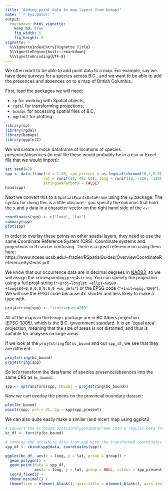 ```yaml
---
title: "Adding point data to map layers from bcmaps"
date: "`r Sys.Date()`"
output: 
  rmarkdown::html_vignette:
    keep_md: true
    fig_width: 5
    fig_height: 5
vignette: >
  %\VignetteIndexEntry{Vignette Title}
  %\VignetteEngine{knitr::rmarkdown}
  %\VignetteEncoding{UTF-8}
---
```


We often want to be able to add point data to a map. For example, say we have done surveys for a species across B.C., and we want to be able to add the presences and absences on to a map of British Columbia.

First, load the packages we will need: 

- `sp` for working with Spatial objects, 
- `rgdal` for transforming projections,
- `bcmaps` for accessing spatial files of B.C.
- `ggplot2` for plotting

```r
library(sp)
library(rgdal)
library(bcmaps)
library(ggplot2)
```

We will create a mock dataframe of locations of species presence/absences (in real life these would probably be in a csv or Excel file that we would import):

```r
set.seed(42)
spp <- data.frame(id = 1:10, spp_present = as.logical(rbinom(10,1,0.5)),
                 lat = runif(10, 49, 60), long = runif(10, -128, -120), 
                 stringsAsFactors = FALSE)
head(spp)
```

Next we convert this to a `SpatialPointsDataFrame` using the `sp` package. The syntax for doing this is a little obscure - you specify the columns that hold the x and y data in a character vector on the right hand side of the `<-`:

```r
coordinates(spp) <- c("long", "lat")
summary(spp)
plot(spp)
```

In order to overlay these points on other spatial layers, they need to use the same Coordinate Reference System (CRS). Coordinate systems and projections in R can be confusing. There is a great reference on using them here: https://www.nceas.ucsb.edu/~frazier/RSpatialGuides/OverviewCoordinateReferenceSystems.pdf.

We know that our occurrence data are in decimal degrees in [NAD83](https://epsg.io/4269), so we will assign the corresponding `proj4string`. You can specify the projection using a full proj4 string (`"+proj=longlat +ellps=GRS80 +towgs84=0,0,0,0,0,0,0 +no_defs"`) or the EPSG code (`"+init=epsg:4269"`). We will use the EPSG code because it's shorter and less likely to make a typo with.

```r
proj4string(spp) <- "+init=epsg:4269"
```

All of the maps in the `bcmaps` package are in BC Albers projection ([EPSG:3005](http://epsg.io/3005)), which is the B.C. government standard. It is an 'equal area' projection, meaning that the size of areas is not distorted, and thus is suitable for analyses on large areas.

If we look at the `proj4string` for `bc_bound` and our `spp_df`, we see that they are different:

```r
proj4string(bc_bound)
proj4string(spp)
```

So let's transform the dataframe of species presence/absences into the same CRS as `bc_bound`:

```r
spp <- spTransform(spp, CRSobj = proj4string(bc_bound))
```

Now we can overlay the points on the provincial boundary dataset:

```r
plot(bc_bound)
points(spp, pch = 21, bg = spp$spp_present)
```

We can also quite easily make a similar (and nicer) map using ggplot2:

```r
# Convert the bc_bound SpatialPolygonsDataFrame into a regular data frame for ggplot2 to use
bc_df <- fortify(bc_bound)

# combine the attribute data from spp with the transformed coordinates
spp_df <- cbind(spp@data, coordinates(spp))

ggplot(bc_df, aes(x = long, y = lat, group = group)) + 
  geom_polygon() + 
  geom_point(data = spp_df, 
             aes(x = long, y = lat, group = NULL, colour = spp_present)) + 
  coord_fixed() + 
  theme_minimal() + 
  theme(line = element_blank(), axis.title = element_blank(), axis.text = element_blank())
```
